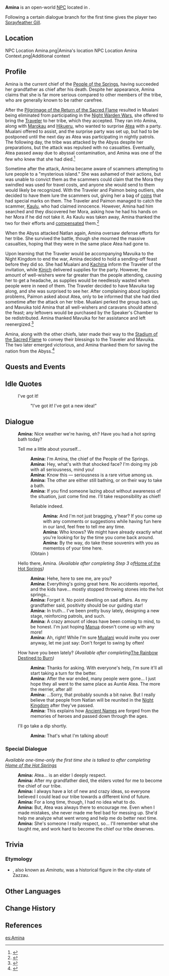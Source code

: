 {{Character Infobox
|type             = Open-World NPC
|image            = NPC Amina.png
|realname         = <!-- Optional, if different from in-game name -->
|deceased         = <!-- Past (for deceased prior to events of the game) or free response -->
|region           = Natlan
|location         = Natlan
|affiliation      = People of the Springs
|title            = Chief, People of the Springs
|ancestry         = <!-- Clan/family -->
|father           = 
|mother           = 
|spouse           = 
|sibling          = 
|child            = 
|relative         = 
|voiceEN          = 
|voiceCN          = 
|voiceJP          = Itou Sayaka (伊藤さや香)<ref>Twitter: [https://x.com/ito_sayka/status/1832343573473456467 JP VA Self Announcement]</ref>
|voiceKR          = 
|dialoguereward   = {{Card|Sprayfeather Gill|2}}
}}
'''Amina''' is an open-world [[NPC]] located in {{Location|"People of the Springs"}}.

Following a certain dialogue branch for the first time gives the player two [[Sprayfeather Gill]].

==Location==
<gallery>
NPC Location Amina.png|Amina's location
NPC Location Amina Context.png|Additional context
</gallery>

==Profile==
Amina is the current chief of the [[People of the Springs]], having succeeded her grandfather as chief after his death. Despite her appearance, Amina claims that she is far more serious compared to other members of the tribe, who are generally known to be rather carefree.

After the [[Pilgrimage of the Return of the Sacred Flame]] resulted in Mualani being eliminated from participating in the [[Night Warden Wars]], she offered to bring the [[Traveler]] to her tribe, which they accepted. They ran into Amina, along with [[Marokau]] and [[Hikueru]], who wanted to surprise [[Atea]] with a party. Mualani offered to assist, and the surprise party was set up, but had to be postponed until the next day as Atea was participating in nightly patrols. The following day, the tribe was attacked by the Abyss despite her preparations, but the attack was repulsed with no casualties. Eventually, Atea passed away due to abyssal contamination, and Amina was one of the few who knew that she had died.<ref>{{Ref/Quest|Home of the Hot Springs}}</ref>

Sometime after the attack, Amina became aware of scammers attempting to lure people to a "mysterious island." She was ashamed of their actions, but was unable to convict them as the scammers could claim that the Mora they swindled was used for travel costs, and anyone she would send to them would likely be recognized. With the Traveler and Paimon being outliers, she decided to have them lure the scammers out, giving her a bag of [[Amina's Coin Pouch|coins]] that had special marks on them. The Traveler and Paimon managed to catch the scammer, [[Kaulu]], who had claimed innocence. However, Amina had him searched and they discovered her Mora, asking how he had his hands on her Mora if he did not take it. As Kaulu was taken away, Amina thanked the two for their efforts and [[Amina's Compensation|compensated]] them.<ref>{{Ref/Quest|The Legend of the Mysterious Island}}</ref>

When the Abyss attacked Natlan again, Amina oversaw defense efforts for her tribe. She survived the battle, though she mourned the massive casualties, hoping that they were in the same place Atea had gone to.

Upon learning that the Traveler would be accompanying Mavuika to the Night Kingdom to end the war, Amina decided to hold a sending-off feast before they did so. She had Mualani and [[Kachina]] inform the Traveler of the invitation, while [[Kinich]] delivered supplies for the party. However, the amount of well-wishers were far greater than the people attending, causing her to get a headache, as supplies would be needlessly wasted when people were in need of them. The Traveler decided to have Mavuika tag along, and she was surprised to see her. After complaining about logistics problems, Paimon asked about Atea, only to be informed that she had died sometime after the attack on her tribe. Mualani perked the group back up, and Mavuika told Amina that all well-wishers and caravans should attend the feast; any leftovers would be purchased by the Speaker's Chamber to be redistributed. Amina thanked Mavuika for her assistance and left reenergized.<ref>{{Ref/Quest|As the Sun Rises and Sets}}</ref>

Amina, along with the other chiefs, later made their way to the [[Stadium of the Sacred Flame]] to convey their blessings to the Traveler and Mavuika. The two later emerged victorious, and Amina thanked them for saving the nation from the Abyss.<ref>{{Ref/Quest|When All Becomes a Monument}}</ref>

<!--
===Appearance===
Keep appearance section short and concise. Limit to 2 paragraphs with 3-4 sentences each.
''(To be added.)''
-->
==Quests and Events==
{{Quests and Events}}

==Idle Quotes==
{{Dialogue Start}}
: {{DIcon|Idle}} I've got it!
:: {{A|VO Amina 01.ogg}} "I've got it! I've got a new idea!"
{{Dialogue End}}

==Dialogue==
{{Dialogue Start}}
:'''Amina:''' Nice weather we're having, eh? Have you had a hot spring bath today?
:{{DIcon}} Tell me a little about yourself...
::'''Amina:''' I'm Amina, the chief of the People of the Springs.
::'''Amina:''' Hey, what's with that shocked face? I'm doing my job with all seriousness, mind you!
::'''Amina:''' Know this &mdash; seriousness is a rare virtue among us.
::'''Amina:''' The other are either still bathing, or on their way to take a bath.
::'''Amina:''' If you find someone lazing about without awareness of the situation, just come find me. I'll take responsibility as chief!
::{{DIcon|Reward}} Reliable indeed.
:::'''Amina:''' And I'm not just bragging, y'hear? If you come up with any comments or suggestions while having fun here in our land, feel free to tell me any time.
:::'''Amina:''' Who knows? We might have already exactly what you're looking for by the time you come back around.
:::'''Amina:''' By the way, do take these souvenirs with you as mementos of your time here.
::;(Obtain {{Item|Sprayfeather Gill|x=2}})
:{{DIcon}} Hello there, Amina. ''(Available after completing Step 3 of ''[[Home of the Hot Springs]]'')''
::'''Amina:''' Hehe, here to see me, are you?
::'''Amina:''' Everything's going great here. No accidents reported, and the kids have... mostly stopped throwing stones into the hot springs...
::'''Amina:''' Forget it. No point dwelling on sad affairs. As my grandfather said, positivity should be our guiding star!
::'''Amina:''' In truth... I've been pretty busy lately, designing a new stage, reinforcing patrols, and such.
::'''Amina:''' A crazy amount of ideas have been coming to mind, to be honest. I'm just hoping [[Manua]] doesn't come up with any more!
::'''Amina:''' Ah, right! While I'm sure [[Mualani]] would invite you over anyway, let me just say: Don't forget to swing by often!
:{{DIcon}} How have you been lately? ''(Available after completing ''[[The Rainbow Destined to Burn]]'')''
::'''Amina:''' Thanks for asking. With everyone's help, I'm sure it'll all start taking a turn for the better.
::'''Amina:''' After the war ended, many people were gone... I just hope they all went to the same place as Auntie Atea. The more the merrier, after all!
::'''Amina:''' ...Sorry, that probably sounds a bit naive. But I really believe that people from Natlan will be reunited in the [[Night Kingdom]] after they've passed.
::'''Amina:''' This explains how [[Ancient Name]]s are forged from the memories of heroes and passed down through the ages.
:{{DIcon}} I'll go take a dip shortly.
::'''Amina:''' That's what I'm talking about!
{{Dialogue End}}

===Special Dialogue===
''Available one-time-only the first time she is talked to after completing [[Home of the Hot Springs]]''
{{Dialogue Start}}
:'''Amina:''' Atea... is an elder I deeply respect.
:'''Amina:''' After my grandfather died, the elders voted for me to become the chief of our tribe.
:'''Amina:''' I always have a lot of new and crazy ideas, so everyone believed I could lead our tribe towards a different kind of future.
:'''Amina:''' For a long time, though, I had no idea what to do.
:'''Amina:''' But, Atea was always there to encourage me. Even when I made mistakes, she never made me feel bad for messing up. She'd help me analyze what went wrong and help me do better next time.
:'''Amina:''' She's someone I really respect, so... I'll remember what she taught me, and work hard to become the chief our tribe deserves.
{{Dialogue End}}

==Trivia==
===Etymology===
* {{w|Amina (Queen of Zazzau)|Amina}}, also known as ''Aminatu'', was a {{w|Hausa people|Hausa}} historical figure in the city-state of Zazzau.

==Other Languages==
{{Other Languages|default_hidden=1
|en       = Amina
|zhs      = 阿米娜
|zhs_rm   = Āmǐnà
|zht      = 阿米娜
|zht_rm   = Āmǐnà
|ja       = アミナ
|ko       = 아미나
|es       = Amina
|fr       = Amina
|ru       = Амина
|th       = Amina
|vi       = Amina
|de       = Amina
|id       = Amina
|pt       = Amina
|tr       = Amina
|it       = Amina
}}

==Change History==
{{Change History|5.0}}

==References==
{{Reflist}}


[[es:Amina]]